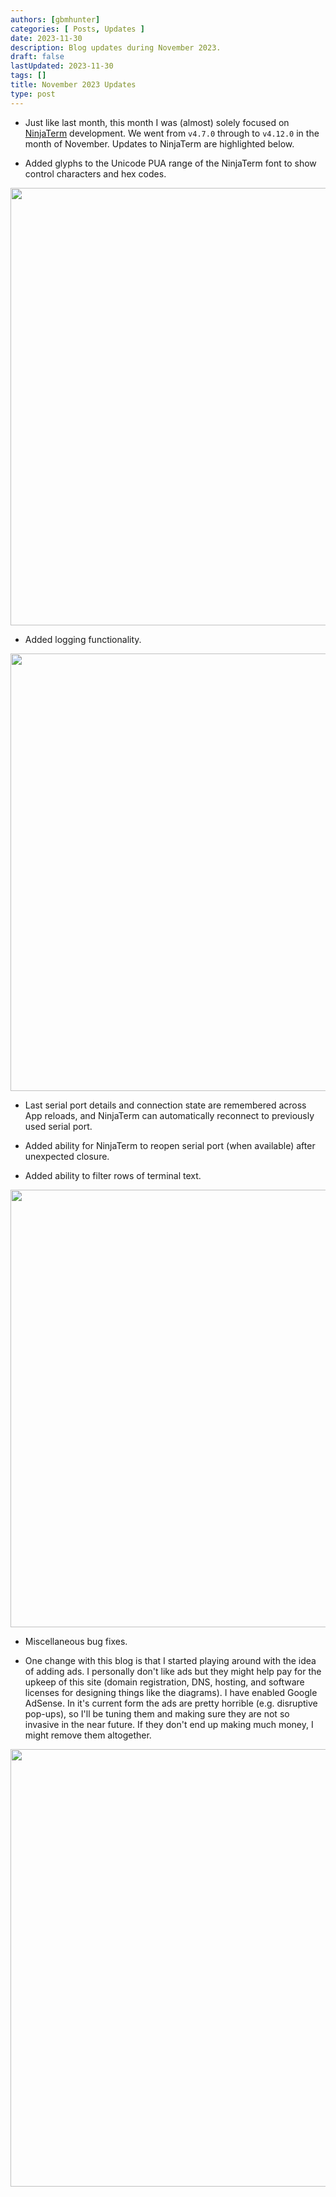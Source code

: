 ```yaml
---
authors: [gbmhunter]
categories: [ Posts, Updates ]
date: 2023-11-30
description: Blog updates during November 2023.
draft: false
lastUpdated: 2023-11-30
tags: []
title: November 2023 Updates
type: post
---
```



* Just like last month, this month I was (almost) solely focused on [NinjaTerm](https://ninjaterm.mbedded.ninja/) development. We went from `v4.7.0` through to `v4.12.0` in the month of November. Updates to NinjaTerm are highlighted below.

* Added glyphs to the Unicode PUA range of the NinjaTerm font to show control characters and hex codes.


<Image src={control_char_and_hex_code_glyphs} width="700px"></Image>

* Added logging functionality.


<Image src={logging} width="700px"></Image>

* Last serial port details and connection state are remembered across App reloads, and NinjaTerm can automatically reconnect to previously used serial port.

* Added ability for NinjaTerm to reopen serial port (when available) after unexpected closure.

* Added ability to filter rows of terminal text.


<Image src={filtering} width="700px"></Image>

* Miscellaneous bug fixes.

* One change with this blog is that I started playing around with the idea of adding ads. I personally don't like ads but they might help pay for the upkeep of this site (domain registration, DNS, hosting, and software licenses for designing things like the diagrams). I have enabled Google AdSense. In it's current form the ads are pretty horrible (e.g. disruptive pop-ups), so I'll be tuning them and making sure they are not so invasive in the near future. If they don't end up making much money, I might remove them altogether.


<Image src={google_adsense} width="700px"></Image>
    